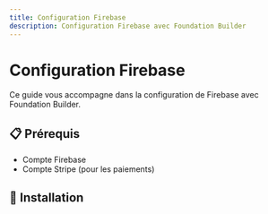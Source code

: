 ```yaml
---
title: Configuration Firebase
description: Configuration Firebase avec Foundation Builder
---
```


# Configuration Firebase

Ce guide vous accompagne dans la configuration de Firebase avec Foundation Builder.

## 📋 Prérequis

- Compte Firebase
- Compte Stripe (pour les paiements)

## 🚀 Installation

